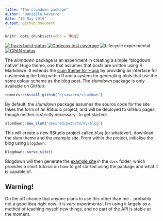 ```yaml
---
title: "The slumdown package"
author: "Danielle Navarro"
date: "10 May 2019"
output: github_document
---
```


```r
knitr::opts_chunk$set(echo = TRUE)
```

[![Travis build status](https://travis-ci.org/djnavarro/slumdown.svg?branch=master)](https://travis-ci.org/djnavarro/slumdown) [![Codecov test coverage](https://codecov.io/gh/djnavarro/slumdown/branch/master/graph/badge.svg)](https://codecov.io/gh/djnavarro/slumdown?branch=master) ![Lifecycle experimental](https://img.shields.io/badge/lifecycle-experimental-orange.svg) [![CRAN status](https://www.r-pkg.org/badges/version/slumdown)](https://cran.r-project.org/package=slumdown)


The *slumdown* package is an experiment in creating a simple "blogdown native" Hugo theme, one that assumes that posts are written using R Markdown. It extends the [slum theme for Hugo](https://github.com/djnavarro/hugo-slum) by providing an interface for customising the blog within R and a system for generating plots that use the same colour scheme as the blog post. The *slumdown* package is only available on GitHub:

```r
remotes::install_github("djnavarro/slumdown")
```

By default, the *slumdown* package assumes the source code for the site takes the form of an RStudio project, and will be deployed to GitHub pages, though neither is strictly necessary. To get started:

```r
slumdown::new_slum("desired/path/to/my/blog") 
```

This will create a new RStudio project called `blog` (or whatever), download the slum theme and the example site. From within the project, initialise the blog using `blogdown`:

```r
blogdown::serve_site()
```

Blogdown will then generate the [example site](https://djnavarro.github.io/hugo-slum/) in the `docs` folder, which provides a short tutorial on how to get started using the package and what it is capable of. 

## Warning!

On the off chance that anyone plans to use this other than me... probably not a good idea right now. It is *very* experimental, I'm using it largely as a method of teaching myself new things, and no part of the API is stable at the moment.
